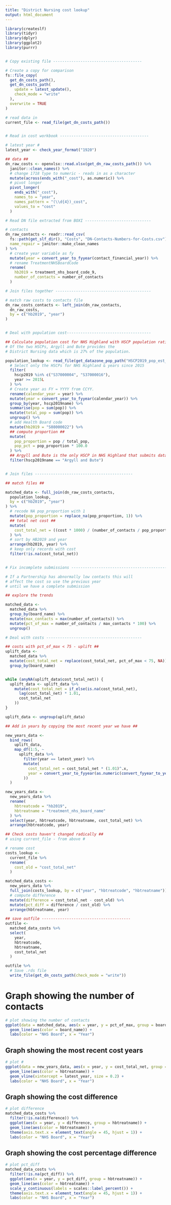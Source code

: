 ```yaml
---
title: "District Nursing cost lookup"
output: html_document
---
```


```r
library(createslf)
library(tidyr)
library(dplyr)
library(ggplot2)
library(purrr)


# Copy existing file ---------------------------------------

# Create a copy for comparison
fs::file_copy(
  get_dn_costs_path(),
  get_dn_costs_path(
    update = latest_update(),
    check_mode = "write"
  ),
  overwrite = TRUE
)

# read data in
current_file <- read_file(get_dn_costs_path())


# Read in cost workbook ---------------------------------------

# latest year #
latest_year <- check_year_format("1920")

## data ##
dn_raw_costs <- openxlsx::read.xlsx(get_dn_raw_costs_path()) %>%
  janitor::clean_names() %>%
  # change 1718 type to numeric - reads in as a character
  mutate(across(ends_with("_cost"), as.numeric)) %>%
  # pivot longer
  pivot_longer(
    ends_with("_cost"),
    names_to = "year",
    names_pattern = "(\\d{4})_cost",
    values_to = "cost"
  )

# Read DN file extracted from BOXI -----------------------------

# contacts
dn_raw_contacts <- readr::read_csv(
  fs::path(get_slf_dir(), "Costs", "DN-Contacts-Numbers-for-Costs.csv"),
  name_repair = janitor::make_clean_names
) %>%
  # create year variable as fy
  mutate(year = convert_year_to_fyyear(contact_financial_year)) %>%
  # rename TreatmentNHSBoardCode
  rename(
    hb2019 = treatment_nhs_board_code_9,
    number_of_contacts = number_of_contacts
  )

# Join files together ------------------------------------------

# match raw costs to contacts file
dn_raw_costs_contacts <- left_join(dn_raw_contacts,
  dn_raw_costs,
  by = c("hb2019", "year")
)


# Deal with population cost-------------------------------------

## Calculate population cost for NHS Highland with HSCP population ratio. ##
# Of the two HSCPs, Argyll and Bute provides the
# District Nursing data which is 27% of the population.

population_lookup <- read_file(get_datazone_pop_path("HSCP2019_pop_est_1981_2021.rds")) %>%
  # Select only the HSCPs for NHS Highland & years since 2015
  filter(
    hscp2019 %in% c("S37000004", "S37000016"),
    year >= 2015L
  ) %>%
  # Create year as FY = YYYY from CCYY.
  rename(calendar_year = year) %>%
  mutate(year = convert_year_to_fyyear(calendar_year)) %>%
  group_by(year, hscp2019name) %>%
  summarise(pop = sum(pop)) %>%
  mutate(total_pop = sum(pop)) %>%
  ungroup() %>%
  # add Health Board code
  mutate(hb2019 = "S08000022") %>%
  ## compute proportion ##
  mutate(
    pop_proportion = pop / total_pop,
    pop_pct = pop_proportion * 100.0
  ) %>%
  ## Argyll and Bute is the only HSCP in NHS Highland that submits data ##
  filter(hscp2019name == "Argyll and Bute")


# Join files -------------------------------------------

## match files ##

matched_data <- full_join(dn_raw_costs_contacts,
  population_lookup,
  by = c("hb2019", "year")
) %>%
  # recode NA pop_proportion with 1
  mutate(pop_proportion = replace_na(pop_proportion, 1)) %>%
  ## total net cost ##
  mutate(
    cost_total_net = ((cost * 1000) / (number_of_contacts / pop_proportion))
  ) %>%
  # sort by HB2019 and year
  arrange(hb2019, year) %>%
  # keep only records with cost
  filter(!is.na(cost_total_net))


# Fix incomplete submissions ------------------------------------------

# If a Partnership has abnormally low contacts this will
# affect the cost so use the previous year
# until we have a complete submission

## explore the trends

matched_data <-
  matched_data %>%
  group_by(board_name) %>%
  mutate(max_contacts = max(number_of_contacts)) %>%
  mutate(pct_of_max = number_of_contacts / max_contacts * 100) %>%
  ungroup()

# Deal with costs ------------------------------------------

## costs with pct_of_max < 75 - uplift ##
uplift_data <-
  matched_data %>%
  mutate(cost_total_net = replace(cost_total_net, pct_of_max < 75, NA)) %>%
  group_by(board_name)


while (anyNA(uplift_data$cost_total_net)) {
  uplift_data <- uplift_data %>%
    mutate(cost_total_net = if_else(is.na(cost_total_net),
      lag(cost_total_net) * 1.01,
      cost_total_net
    ))
}

uplift_data <- ungroup(uplift_data)

## Add in years by copying the most recent year we have ##

new_years_data <-
  bind_rows(
    uplift_data,
    map_df(1:5, ~
      uplift_data %>%
        filter(year == latest_year) %>%
        mutate(
          cost_total_net = cost_total_net * (1.01)^.x,
          year = convert_year_to_fyyear(as.numeric(convert_fyyear_to_year(year)) + .x)
        ))
  )

new_years_data <-
  new_years_data %>%
  rename(
    hbtreatcode = "hb2019",
    hbtreatname = "treatment_nhs_board_name"
  ) %>%
  select(year, hbtreatcode, hbtreatname, cost_total_net) %>%
  arrange(hbtreatcode, year)

## Check costs haven't changed radically ##
# using current_file - from above #

# rename cost
costs_lookup <-
  current_file %>%
  rename(
    cost_old = "cost_total_net"
  )

matched_data_costs <-
  new_years_data %>%
  full_join(costs_lookup, by = c("year", "hbtreatcode", "hbtreatname")) %>%
  # compute difference
  mutate(difference = cost_total_net - cost_old) %>%
  mutate(pct_diff = difference / cost_old) %>%
  arrange(hbtreatname, year)

## save outfile ---------------------------------------
outfile <-
  matched_data_costs %>%
  select(
    year,
    hbtreatcode,
    hbtreatname,
    cost_total_net
  )

outfile %>%
  # Save .rds file
  write_file(get_dn_costs_path(check_mode = "write"))
```

# Graph showing the number of contacts

```r
# plot showing the number of contacts
ggplot(data = matched_data, aes(x = year, y = pct_of_max, group = board_name)) +
  geom_line(aes(color = board_name)) +
  labs(color = "NHS Board", x = "Year")
```

## Graph showing the most recent cost years 

```r
# plot #
ggplot(data = new_years_data, aes(x = year, y = cost_total_net, group = hbtreatname)) +
  geom_line(aes(color = hbtreatname)) +
  geom_vline(xintercept = latest_year, size = 0.2) +
  labs(color = "NHS Board", x = "Year")
```

## Graph showing the cost difference 

```r
# plot difference
matched_data_costs %>%
  filter(!is.na(difference)) %>%
  ggplot(aes(x = year, y = difference, group = hbtreatname)) +
  geom_line(aes(color = hbtreatname)) +
  theme(axis.text.x = element_text(angle = 45, hjust = 1)) +
  labs(color = "NHS Board", x = "Year")
```

## Graph showing the cost percentage difference

```r
# plot pct_diff
matched_data_costs %>%
  filter(!is.na(pct_diff)) %>%
  ggplot(aes(x = year, y = pct_diff, group = hbtreatname)) +
  geom_line(aes(color = hbtreatname)) +
  scale_y_continuous(labels = scales::label_percent()) +
  theme(axis.text.x = element_text(angle = 45, hjust = 1)) +
  labs(color = "NHS Board", x = "Year")
```
